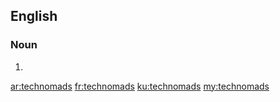 {{also|tech-nomads}}
==English==

===Noun===
{{head|en|noun plural form}}

# {{plural of|technomad|lang=en}}

[[ar:technomads]]
[[fr:technomads]]
[[ku:technomads]]
[[my:technomads]]